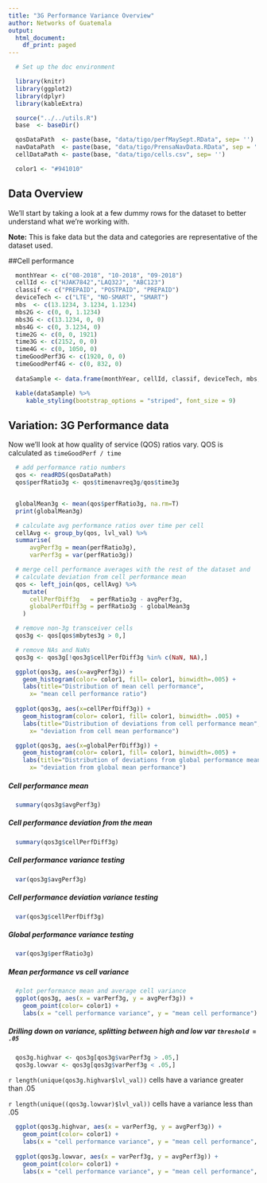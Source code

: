 ```yaml
---
title: "3G Performance Variance Overview"
author: Networks of Guatemala
output:
  html_document:
    df_print: paged
---
```




```r
  # Set up the doc environment 

  library(knitr)
  library(ggplot2)
  library(dplyr)
  library(kableExtra)

  source("../../utils.R")
  base  <- baseDir()

  qosDataPath  <- paste(base, "data/tigo/perfMaySept.RData", sep= '')
  navDataPath  <- paste(base, "data/tigo/PrensaNavData.RData", sep = '')
  cellDataPath <- paste(base, "data/tigo/cells.csv", sep= '')    

  color1 <- "#941010"

```

## Data Overview
We'll start by taking a look at a few dummy rows for the dataset to better understand what we're working with.  

**Note:** This is fake data but the data and categories are representative of the dataset used.


##Cell performance
```r

  monthYear <- c("08-2018", "10-2018", "09-2018")
  cellId <- c("HJAK7842","LAQ32J", "ABC123") 
  classif <- c("PREPAID", "POSTPAID", "PREPAID")
  deviceTech <- c("LTE", "NO-SMART", "SMART")
  mbs  <- c(13.1234, 3.1234, 1.1234)
  mbs2G <- c(0, 0, 1.1234)
  mbs3G <- c(13.1234, 0, 0)
  mbs4G <- c(0, 3.1234, 0)
  time2G <- c(0, 0, 1921) 
  time3G <- c(2152, 0, 0) 
  time4G <- c(0, 1050, 0) 
  timeGoodPerf3G <- c(1920, 0, 0)
  timeGoodPerf4G <- c(0, 832, 0)
  
  dataSample <- data.frame(monthYear, cellId, classif, deviceTech, mbs, mbs2G, mbs3G, mbs4G, time2G, time3G, time4G, timeGoodPerf3G, timeGoodPerf4G) 

  kable(dataSample) %>%
     kable_styling(bootstrap_options = "striped", font_size = 9)
```

## Variation: 3G Performance data
Now we'll look at how quality of service (QOS) ratios vary.
QOS is calculated as `timeGoodPerf / time`

```r
  # add performance ratio numbers
  qos <- readRDS(qosDataPath)
  qos$perfRatio3g <- qos$timenavreq3g/qos$time3g


  globalMean3g <- mean(qos$perfRatio3g, na.rm=T)
  print(globalMean3g)

  # calculate avg performance ratios over time per cell 
  cellAvg <- group_by(qos, lvl_val) %>%
  summarise(
      avgPerf3g = mean(perfRatio3g),
      varPerf3g = var(perfRatio3g))

  # merge cell performance averages with the rest of the dataset and
  # calculate deviation from cell performance mean
  qos <- left_join(qos, cellAvg) %>%
    mutate(
      cellPerfDiff3g   = perfRatio3g - avgPerf3g,
      globalPerfDiff3g = perfRatio3g - globalMean3g
    )

  # remove non-3g transceiver cells
  qos3g <- qos[qos$mbytes3g > 0,]

  # remove NAs and NaNs
  qos3g <- qos3g[!qos3g$cellPerfDiff3g %in% c(NaN, NA),]
``` 
```r
  ggplot(qos3g, aes(x=avgPerf3g)) + 
    geom_histogram(color= color1, fill= color1, binwidth=.005) + 
    labs(title="Distribution of mean cell performance", 
      x= "mean cell performance ratio")
  
  ggplot(qos3g, aes(x=cellPerfDiff3g)) + 
    geom_histogram(color= color1, fill= color1, binwidth= .005) + 
    labs(title="Distribution of deviations from cell performance mean", 
      x= "deviation from cell mean performance")

  ggplot(qos3g, aes(x=globalPerfDiff3g)) + 
    geom_histogram(color= color1, fill= color1, binwidth=.005) + 
    labs(title="Distribution of deviations from global performance mean", 
      x= "deviation from global mean performance")
```

##### Cell performance mean
```r
  summary(qos3g$avgPerf3g)
```
##### Cell performance deviation from the mean
```r
  summary(qos3g$cellPerfDiff3g)
```
##### Cell performance variance testing
```r
  var(qos3g$avgPerf3g)
```
##### Cell performance deviation variance testing
```r
  var(qos3g$cellPerfDiff3g)
```
##### Global performance variance testing
```r
  var(qos3g$perfRatio3g)
```
##### Mean performance vs cell variance
```r
  #plot performance mean and average cell variance
  ggplot(qos3g, aes(x = varPerf3g, y = avgPerf3g)) +
    geom_point(color= color1) + 
    labs(x = "cell performance variance", y = "mean cell performance")

```

##### Drilling down on variance, splitting between high and low var `threshold = .05`
```r
  qos3g.highvar <- qos3g[qos3g$varPerf3g > .05,]
  qos3g.lowvar <- qos3g[qos3g$varPerf3g < .05,]
```
`r length(unique(qos3g.highvar$lvl_val)) ` cells have a variance greater than .05  

`r length(unique((qos3g.lowvar)$lvl_val)) ` cells have a variance less than .05

```r
  ggplot(qos3g.highvar, aes(x = varPerf3g, y = avgPerf3g)) +
    geom_point(color= color1) + 
    labs(x = "cell performance variance", y = "mean cell performance", title="High Variance")
  
  ggplot(qos3g.lowvar, aes(x = varPerf3g, y = avgPerf3g)) +
    geom_point(color= color1) + 
    labs(x = "cell performance variance", y = "mean cell performance", title="Low Variance")
  

```





